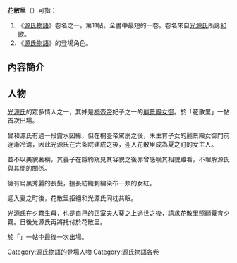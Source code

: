 {{article issues|
{{Unreferenced|time=2014-04-27}}
{{Expand Japanese|花散里}}
}}
{{源氏物语五十四帖}}
'''花散里'''（{{jpn|j= 花散里|hg= はなちるさと}}）可指：
#《[[源氏物語|源氏物語]]》卷名之一。第11帖。全書中最短的一卷。卷名來自[[光源氏|光源氏]]所詠[[和歌|和歌]]{{lang|ja|「橘の香をなつかしみほととぎす花散る里をたづねてぞとふ」}}。
#《[[源氏物語|源氏物語]]》的登場角色。

== 內容簡介  ==

== 人物 ==
[[光源氏|光源氏]]的眾多情人之一，其姊是[[桐壺帝|桐壺帝]]妃子之一的[[麗景殿|麗景殿]][[女御|女御]]。於「花散里」一帖首次出場。

曾和源氏有過一段露水因緣，但在桐壺帝駕崩之後，未生育子女的麗景殿女御門前逐漸冷清，因此光源氏在六条院建成之後，迎入花散里成為夏之町的女主人。

並不以美貌著稱，其養子{{Tsl|ja|夕霧 (源氏物語)#人物の夕霧|夕霧 (源氏物語)|夕霧}}在隱約窺見其容貌之後亦曾感嘆其相貌難看，不理解源氏與其間的關係。

擁有烏黑秀麗的長髮，擅長紡織刺繡染布一類的女紅。

迎入夏之町後，花散里拒絕和光源氏同枕共眠。

光源氏在夕霧生母，也是自己的正室夫人[[葵之上|葵之上]]過世之後，請求花散里照顧養育夕霧。日後光源氏再將{{Tsl|ja|玉鬘 (源氏物語)#玉鬘の半生|玉鬘}}托付於花散里。

於「{{Tsl|ja|幻 (源氏物語)|幻 (源氏物語)|幻}}」一帖中最後一次出場。

{{源氏物語}}
[[Category:源氏物語的登場人物|Category:源氏物語的登場人物]]
[[Category:源氏物語各卷|Category:源氏物語各卷]]